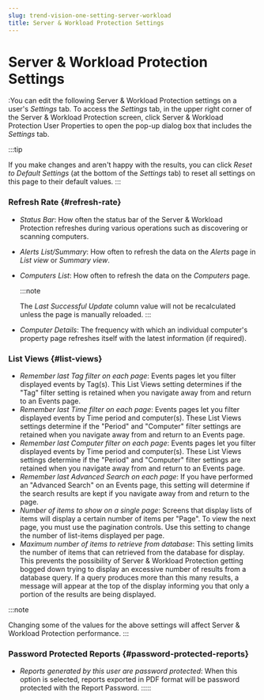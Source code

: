 ```yaml
---
slug: trend-vision-one-setting-server-workload
title: Server & Workload Protection Settings
---
```

# Server & Workload Protection Settings

:You can edit the following Server & Workload Protection settings on a user's *Settings* tab. To access the *Settings* tab, in the upper right corner of the Server & Workload Protection screen, click Server & Workload Protection User Properties to open the pop-up dialog box that includes the *Settings* tab.

:::tip

If you make changes and aren't happy with the results, you can click *Reset to Default Settings* (at the bottom of the *Settings* tab) to reset all settings on this page to their default values.
:::

### Refresh Rate {#refresh-rate}

- *Status Bar*: How often the status bar of the Server & Workload Protection refreshes during various operations such as discovering or scanning computers.

- *Alerts List/Summary*: How often to refresh the data on the *Alerts* page in *List view* or *Summary view*.

- *Computers List*: How often to refresh the data on the *Computers* page.

  :::note

  The *Last Successful Update* column value will not be recalculated unless the page is manually reloaded.
  :::

- *Computer Details*: The frequency with which an individual computer's property page refreshes itself with the latest information (if required).

### List Views {#list-views}

- *Remember last Tag filter on each page*: Events pages let you filter displayed events by Tag(s). This List Views setting determines if the "Tag" filter setting is retained when you navigate away from and return to an Events page.
- *Remember last Time filter on each page*: Events pages let you filter displayed events by Time period and computer(s). These List Views settings determine if the "Period" and "Computer" filter settings are retained when you navigate away from and return to an Events page.
- *Remember last Computer filter on each page*: Events pages let you filter displayed events by Time period and computer(s). These List Views settings determine if the "Period" and "Computer" filter settings are retained when you navigate away from and return to an Events page.
- *Remember last Advanced Search on each page*: If you have performed an "Advanced Search" on an Events page, this setting will determine if the search results are kept if you navigate away from and return to the page.
- *Number of items to show on a single page*: Screens that display lists of items will display a certain number of items per "Page". To view the next page, you must use the pagination controls. Use this setting to change the number of list-items displayed per page.
- *Maximum number of items to retrieve from database*: This setting limits the number of items that can retrieved from the database for display. This prevents the possibility of Server & Workload Protection getting bogged down trying to display an excessive number of results from a database query. If a query produces more than this many results, a message will appear at the top of the display informing you that only a portion of the results are being displayed.

:::note

Changing some of the values for the above settings will affect Server & Workload Protection performance.
:::

### Password Protected Reports {#password-protected-reports}

- *Reports generated by this user are password protected*: When this option is selected, reports exported in PDF format will be password protected with the Report Password.
:::::
